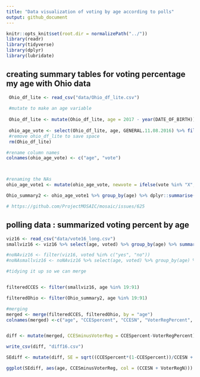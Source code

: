 ```yaml
---
title: "Data visualization of voting by age according to polls"
output: github_document
---
```


```r
knitr::opts_knit$set(root.dir = normalizePath("../"))
library(readr)
library(tidyverse)
library(dplyr)
library(lubridate)
```
## creating summary tables for voting percentage my age with Ohio data
```r

 Ohio_df_lite <- read_csv("data/Ohio_df_lite.csv")
 
 #mutate to make an age variable
 
 Ohio_df_lite <- mutate(Ohio_df_lite, age = 2017 - year(DATE_OF_BIRTH))
 
 ohio_age_vote <- select(Ohio_df_lite, age, GENERAL.11.08.2016) %>% filter(age < 99)
 #remove ohio_df_lite to save space
 rm(Ohio_df_lite)

#rename column names
colnames(ohio_age_vote) <- c("age", "vote")



#renaming the NAs
ohio_age_vote1 <- mutate(ohio_age_vote, newvote = ifelse(vote %in% "X", "X", "O"))

Ohio_summary2 <- ohio_age_vote1 %>% group_by(age) %>% dplyr::summarise(perc = base::mean(newvote == "X"), n())

# https://github.com/ProjectMOSAIC/mosaic/issues/625
```

##  polling data : summarized voting percent by age

``` r
viz16 <- read_csv("data/vote16_long.csv")
smallviz16 <- viz16 %>% select(age, voted) %>% group_by(age) %>% summarize(percent_voted = base::mean(voted == "yes"), n())

#noNAviz16 <- filter(viz16, voted %in% c("yes", "no"))
#noNAsmallviz16 <- noNAviz16 %>% select(age, voted) %>% group_by(age) %>% summarize(percent_voted_noNA = base::mean(voted == "yes"))


```

```r
#tidying it up so we can merge


filteredCCES <- filter(smallviz16, age %in% 19:91)

filteredOhio <- filter(Ohio_summary2, age %in% 19:91)


```


```r
#merging
merged <- merge(filteredCCES, filteredOhio, by = "age")
colnames(merged) <-c("age", "CCESpercent", "CCESN", "VoterRegPercent", "VoterRegN")


diff <- mutate(merged, CCESminusVoterReg = CCESpercent-VoterRegPercent)

write_csv(diff, "diff16.csv")

SEdiff <- mutate(diff, SE = sqrt((CCESpercent*(1-CCESpercent))/CCESN + ((VoterRegPercent*(1-VoterRegPercent))/VoterRegN)))

ggplot(SEdiff, aes(age, CCESminusVoterReg, col = (CCESN + VoterRegN))) + geom_errorbar(aes(ymin = CCESminusVoterReg - SE, ymax = CCESminusVoterReg + SE))
```

